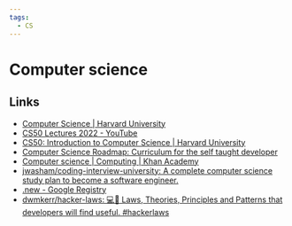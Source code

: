 ```yaml
---
tags:
  - CS
---
```


# Computer science

## Links

- [Computer Science | Harvard University](https://pll.harvard.edu/subject/computer-science)
- [CS50 Lectures 2022 - YouTube](https://www.youtube.com/playlist?list=PLhQjrBD2T380F_inVRXMIHCqLaNUd7bN4)
- [CS50: Introduction to Computer Science | Harvard University](https://pll.harvard.edu/course/cs50-introduction-computer-science)
- [Computer Science Roadmap: Curriculum for the self taught developer](https://roadmap.sh/computer-science)
- [Computer science | Computing | Khan Academy](https://www.khanacademy.org/computing/computer-science)
- [jwasham/coding-interview-university: A complete computer science study plan to become a software engineer.](https://github.com/jwasham/coding-interview-university)
- [.new - Google Registry](https://whats.new/shortcuts/)
- [dwmkerr/hacker-laws: 💻📖 Laws, Theories, Principles and Patterns that developers will find useful. #hackerlaws](https://github.com/dwmkerr/hacker-laws)

